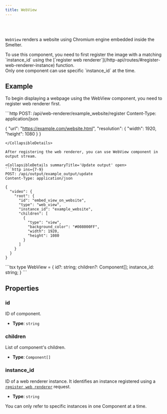 ```yaml
---
title: WebView
---
```


<Badge text="Required feature:web_renderer" variant="note" size="large" />

<br />
<br />

`WebView` renders a website using Chromium engine embedded inside the Smelter.

<Aside>To use this component, you need to first register the image with a matching `instance_id` using the [`register web renderer`](/http-api/routes/#register-web-renderer-instance) function.</Aside>

<Aside type='caution'>Only one component can use specific `instance_id` at the time.</Aside>

## Example

To begin displaying a webpage using the WebView component, you need to register  web renderer first.

<CollapsibleDetails summaryTitle='Register web renderer' open>
```http
POST: /api/web-renderer/example_website/register
Content-Type: application/json

{
  "url": "https://example.com/website.html",
  "resolution": { "width": 1920, "height": 1080 }
}
```
</CollapsibleDetails>

After registering the web renderer, you can use WebView component in output stream.

<CollapsibleDetails summaryTitle='Update output' open>
```http ins={7-9}
POST: /api/output/example_output/update
Content-Type: application/json

{
  "video": {
    "root": {
      "id": "embed_view_on_website",
      "type": "web_view",
      "instance_id": "example_website",
      "children": [
        {
          "type": "view",
          "background_color": "#008000FF",
          "width": 1920,
          "height": 1080
        }
      ]
    }
  }
}
```
</CollapsibleDetails>

<CollapsibleDetails summaryTitle='Type definitions'>
```tsx
type WebView = {
  id?: string;
  children?: Component[];
  instance_id: string;
}
```
</CollapsibleDetails>

## Properties

### id
ID of component.

- **Type**: `string`

### children
List of component's children.

- **Type**: `Component[]`

### instance_id
ID of a web renderer instance. It identifies an instance registered using a
  [`register web renderer`](/http-api/routes#register-web-renderer-instance) request.

- **Type**: `string`

<Aside type='caution'>You can only refer to specific instances in one Component at a time.</Aside>
